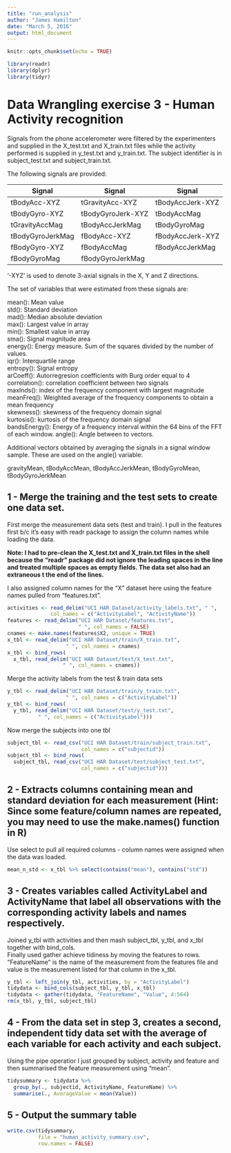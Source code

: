 ```yaml
---
title: "run_analysis"
author: "James Hamilton"
date: "March 5, 2016"
output: html_document
---
```


```r
knitr::opts_chunk$set(echo = TRUE)
```

```r
library(readr)
library(dplyr)
library(tidyr)
```

# Data Wrangling exercise 3 - Human Activity recognition
Signals from the phone accelerometer were filtered by the experimenters and supplied in the X_test.txt and X_train.txt files while the activity performed is supplied in y_test.txt and y_train.txt. The subject identifier is in subject_test.txt and subject_train.txt.   

The following signals are provided:

Signal          | Signal            | Signal   
----------------|-------------------|-------------------
tBodyAcc-XYZ    | tGravityAcc-XYZ   | tBodyAccJerk-XYZ   
tBodyGyro-XYZ   | tBodyGyroJerk-XYZ | tBodyAccMag   
tGravityAccMag  | tBodyAccJerkMag   | tBodyGyroMag   
tBodyGyroJerkMag| fBodyAcc-XYZ      | fBodyAccJerk-XYZ   
fBodyGyro-XYZ   | fBodyAccMag       | fBodyAccJerkMag   
fBodyGyroMag    | fBodyGyroJerkMag   


'-XYZ' is used to denote 3-axial signals in the X, Y and Z directions.

The set of variables that were estimated from these signals are:   

mean(): Mean value   
std(): Standard deviation   
mad(): Median absolute deviation   
max(): Largest value in array   
min(): Smallest value in array   
sma(): Signal magnitude area   
energy(): Energy measure. Sum of the squares divided by the number of values.   
iqr(): Interquartile range   
entropy(): Signal entropy   
arCoeff(): Autorregresion coefficients with Burg order equal to 4   
correlation(): correlation coefficient between two signals   
maxInds(): index of the frequency component with largest magnitude   
meanFreq(): Weighted average of the frequency components to obtain a mean frequency   
skewness(): skewness of the frequency domain signal   
kurtosis(): kurtosis of the frequency domain signal   
bandsEnergy(): Energy of a frequency interval within the 64 bins of the FFT of each    window.
angle(): Angle between to vectors.   

Additional vectors obtained by averaging the signals in a signal window sample. These are used on the angle() variable:  

gravityMean, tBodyAccMean, tBodyAccJerkMean, tBodyGyroMean, tBodyGyroJerkMean

## 1 - Merge the training and the test sets to create one data set.

First merge the measurement data sets (test and train). I pull in the features first b/c it's easy with readr package to assign the column names while loading the data.

**Note: I had to pre-clean the X_test.txt and X_train.txt files in the shell because the "readr" package did not ignore the leading spaces in the line and treated multiple spaces as empty fields. The data set also had an extraneous \r at the end of the lines.**

I also assigned column names for the "X" dataset here using the feature names pulled from "features.txt".
```r
activities <- read_delim("UCI HAR Dataset/activity_labels.txt", " ",
              col_names = c("ActivityLabel", "ActivityName"))
features <- read_delim("UCI HAR Dataset/features.txt",
                       " ", col_names = FALSE)
cnames <- make.names(features$X2, unique = TRUE)
x_tbl <- read_delim("UCI HAR Dataset/train/X_train.txt", 
                   " ", col_names = cnames)
x_tbl <- bind_rows(
  x_tbl, read_delim("UCI HAR Dataset/test/X_test.txt",
                  " ", col_names = cnames))
```

Merge the activity labels from the test & train data sets
```r
y_tbl <- read_delim("UCI HAR Dataset/train/y_train.txt",
                   " ", col_names = c("ActivityLabel"))
y_tbl <- bind_rows(
  y_tbl, read_delim("UCI HAR Dataset/test/y_test.txt",
          " ", col_names = c("ActivityLabel")))
```

Now merge the subjects into one tbl
```r
subject_tbl <- read_csv("UCI HAR Dataset/train/subject_train.txt",
                        col_names = c("subjectid"))
subject_tbl <- bind_rows(
  subject_tbl, read_csv("UCI HAR Dataset/test/subject_test.txt",
                        col_names = c("subjectid")))
```

## 2 - Extracts columns containing mean and standard deviation for each measurement (Hint: Since some feature/column names are repeated, you may need to use the make.names() function in R)

Use select to pull all required columns - column names were assigned when the data was loaded.
```r
mean_n_std <- x_tbl %>% select(contains("mean"), contains("std"))
```

## 3 - Creates variables called ActivityLabel and ActivityName that label all observations with the corresponding activity labels and names respectively.
Joined y_tbl with activities and then mash subject_tbl, y_tbl, and x_tbl together with bind_cols.   
Finally used gather achieve tidiness by moving the features to rows. "FeatureName" is the name of the measurement from the features file and value is the measurement listed for that column in the x_tbl.
```r
y_tbl <- left_join(y_tbl, activities, by = "ActivityLabel")
tidydata <- bind_cols(subject_tbl, y_tbl, x_tbl)
tidydata <- gather(tidydata, "FeatureName", "Value", 4:564)
rm(x_tbl, y_tbl, subject_tbl)
```

## 4 - From the data set in step 3, creates a second, independent tidy data set with the average of each variable for each activity and each subject.

Using the pipe operatior I just grouped by subject, activity and feature and then summarised the feature measurement using "mean".
```r
tidysummary <- tidydata %>%
  group_by(., subjectid, ActivityName, FeatureName) %>%
  summarise(., AverageValue = mean(Value))
```

## 5 - Output the summary table
```r
write.csv(tidysummary,
          file = "human_activity_summary.csv",
          row.names = FALSE)
```

